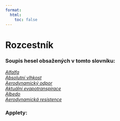 ```yaml
---
format:
  html:
    toc: false
---
```



# Rozcestník

### Soupis hesel obsažených v tomto slovníku:
[*Alfalfa*](./B.html#sec-b-budykova-krivka)\
[*Absolutní vlhkost*](./A.html#sec-a-absolutni-vlhost)\
[*Aerodynamický odpor*](./A.html#sec-a-aerodynamicky-odpor)\
[*Aktuální evapotranspirace*](./A.html#sec-a-aktualni-evapotranspirace)\
[*Albedo*](./A.html#sec-a-albedo)\
[*Aerodynamická resistence*](./A.html#sec-a-aerodynamicka-resistence)\


### Applety: